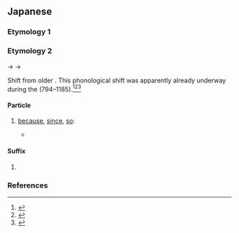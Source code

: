 {{also|げん}}
==Japanese==

===Etymology 1===
{{ja-see-kango|兼|件|軒|間|剣|県|腱||健|堅|建|権|券|圏}}

===Etymology 2===
{{IPAchar|/kemu/}} → {{IPAchar|/kem/}} → {{IPAchar|/ken/}}

Shift from older {{ja-r|けむ|pos=auxiliary suffix for verbs indicating supposition about the past, including supposition about why something may have happened}}.  This phonological shift was apparently already underway during the {{w|Heian period}} (794–1185).<ref name="KDJ">{{R:Kokugo Dai Jiten}}</ref><ref name="DJS">{{R:Daijisen}}</ref><ref name="DJR">{{R:Daijirin}}</ref>

====Particle====
{{ja-pos|particle}}

# {{lb|ja|Chugoku|Shikoku|Kyushu}} [[because]], [[since]], [[so]]: {{n-g|presents the preceding clause as the [[reason]] for the following clause}}
#* {{RQ:ja:AB|000252/files/1399_20773}}
#*: {{ja-usex|じゃが今は内%地も不%景%気でがして、屑%屋も駄%目じゃ'''けん'''、内地さ行くなああきらめるがええ|^じゃが いま は ない%ち も ふ%けい%き で がして、 くず%や も だ%め じゃ '''けん'''、 ないち さ いく なあ あきらめる が ええ|However the mainland economy is also in a recession now and waste collection business does not pay, '''so''' you should give up to go to the mainland.}}

====Suffix====
{{ja-pos|suffix}}

# {{lb|ja|classical}} {{alternative form of|ja|けむ|tr=kemu}}

===References===
<references/>
